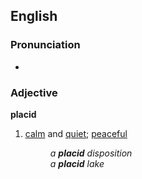 ==English==
===Pronunciation===
*{{audio|en-us-placid.ogg|Audio (US)}}

===Adjective===
'''placid'''
#[[calm]] and [[quiet]]; [[peaceful]]
#:''a '''placid''' disposition''
#:''a '''placid''' lake''